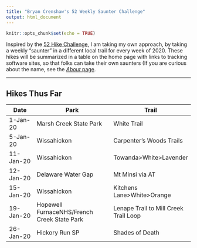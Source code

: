 ```yaml
---
title: "Bryan Crenshaw's 52 Weekly Saunter Challenge"
output: html_document
---
```


```r
knitr::opts_chunk$set(echo = TRUE)
```


Inspired by the [52 Hike Challenge](https://www.52hikechallenge.com/), I am taking my own approach, by taking a weekly "saunter" in a different local trail for every week of 2020. These hikes will be summarized in a table on the home page with links to tracking software sites, so that folks can take their own saunters (If you are curious about the name, see the [*About* page](about.html).  

---

## Hikes Thus Far ##


| Date    | Park                  | Trail  |
|---------|-----------------------|-------------|
|1-Jan-20| Marsh Creek State Park	|White Trail|
|5-Jan-20| Wissahickon	          |Carpenter's Woods Trails|
|11-Jan-20|Wissahickon	          |Towanda>White>Lavender|
|12-Jan-20|Delaware Water Gap	    |Mt Minsi via AT|
|15-Jan-20|Wissahickon	          |Kitchens Lane>White>Orange|
|19-Jan-20|	Hopewell FurnaceNHS/French Creek State Park	|Lenape Trail to Mill Creek Trail Loop|
|26-Jan-20|	Hickory Run SP	      |Shades of Death|

```r

```

